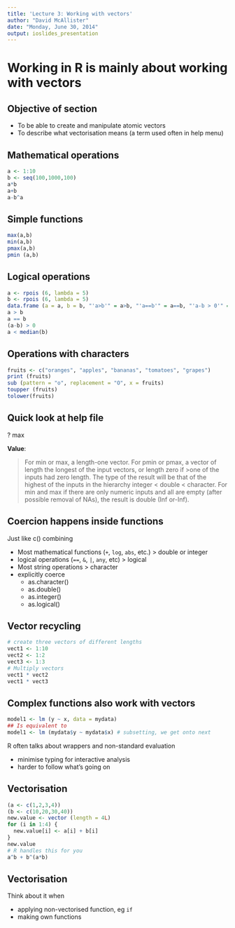 ```yaml
---
title: 'Lecture 3: Working with vectors'
author: "David McAllister"
date: "Monday, June 30, 2014"
output: ioslides_presentation
---
```

# Working in R is mainly about working with vectors

## Objective of section
* To be able to create and manipulate atomic vectors
* To describe what vectorisation means (a term used often in help menu)

## Mathematical operations
```r
a <- 1:10
b <- seq(100,1000,100)
a*b
a+b
a-b^a
```

## Simple functions
```r
max(a,b)
min(a,b)
pmax(a,b)
pmin (a,b)
```

## Logical operations
```r
a <- rpois (6, lambda = 5)
b <- rpois (6, lambda = 5)
data.frame (a = a, b = b, "'a>b'" = a>b, "'a==b'" = a==b, "'a-b > 0'" = (a-b) >0, "'a < median(b)'" = a < median(b), check.names = FALSE)
a > b
a == b
(a-b) > 0
a < median(b)
```

## Operations with characters
```r
fruits <- c("oranges", "apples", "bananas", "tomatoes", "grapes")
print (fruits)
sub (pattern = "o", replacement = "O", x = fruits)
toupper (fruits)
tolower(fruits)
```


## Quick look at help file
? max

**Value**:

>For min or max, a length-one vector. For pmin or pmax, a vector of length the longest of the input vectors, or length zero if >one of the inputs had zero length.
>The type of the result will be that of the highest of the inputs in the hierarchy integer < double < character.
>For min and max if there are only numeric inputs and all are empty (after possible removal of NAs), the result is double (Inf or-Inf).

## Coercion happens inside functions
Just like c() combining

* Most mathematical functions (`+`, `log`, `abs`, etc.) > double or integer
* logical operations (`==`, `&`, `|`, `any`, etc) > logical
* Most string operations > character
* explicitly coerce
    + as.character()
    + as.double()
    + as.integer()
    + as.logical()


## Vector recycling
```r
# create three vectors of different lengths
vect1 <- 1:10
vect2 <- 1:2
vect3 <- 1:3
# Multiply vectors
vect1 * vect2
vect1 * vect3
```

## Complex functions also work with vectors
```r
model1 <- lm (y ~ x, data = mydata)
## Is equivalent to
model1 <- lm (mydata$y ~ mydata$x) # subsetting, we get onto next
```
R often talks about wrappers and non-standard evaluation

* minimise typing for interactive analysis
* harder to follow what's going on

## Vectorisation
```r
(a <- c(1,2,3,4))
(b <- c(10,20,30,40))
new.value <- vector (length = 4L)
for (i in 1:4) {
  new.value[i] <- a[i] + b[i]
}
new.value
# R handles this for you
a^b + b^(a*b)
```

## Vectorisation
Think about it when

* applying non-vectorised function, eg `if`
* making own functions
